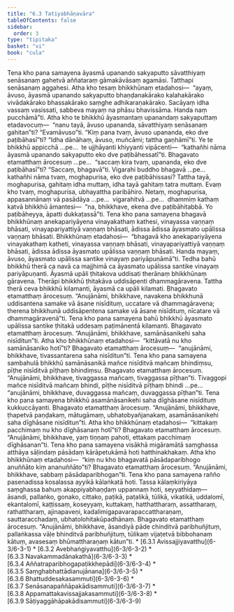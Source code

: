 ```yaml
---
title: "6.3 Tatiyabhāṇavāra"
tableOfContents: false
sidebar:
  order: 3
type: "tipitaka"
basket: "vi"
book: "cula"
---
```



<DynamicBreadcrumb />

<Division number="319" book="cula">

<Paragraph number="1376" book="cula">
Tena kho pana samayena āyasmā upanando sakyaputto sāvatthiyaṃ senāsanaṃ gahetvā aññataraṃ gāmakāvāsaṃ agamāsi. Tatthapi senāsanaṃ aggahesi. Atha kho tesaṃ bhikkhūnaṃ etadahosi—  “ayaṃ, āvuso, āyasmā upanando sakyaputto bhaṇḍanakārako kalahakārako vivādakārako bhassakārako saṃghe adhikaraṇakārako. Sacāyaṃ idha vassaṃ vasissati, sabbeva mayaṃ na phāsu bhavissāma. Handa naṃ pucchāmā”ti. Atha kho te bhikkhū āyasmantaṃ upanandaṃ sakyaputtaṃ etadavocuṃ—  “nanu tayā, āvuso upananda, sāvatthiyaṃ senāsanaṃ gahitan”ti? “Evamāvuso”ti. “Kiṃ pana tvaṃ, āvuso upananda, eko dve paṭibāhasī”ti? “Idha dānāhaṃ, āvuso, muñcāmi; tattha gaṇhāmī”ti.


</Paragraph>

<Paragraph number="1377" book="cula">
Ye te bhikkhū appicchā …pe…  te ujjhāyanti khiyyanti vipācenti—  “kathañhi nāma āyasmā upanando sakyaputto eko dve paṭibāhessatī”ti. Bhagavato etamatthaṃ ārocesuṃ …pe…  “saccaṃ kira tvaṃ, upananda, eko dve paṭibāhasī”ti? “Saccaṃ, bhagavā”ti. Vigarahi buddho bhagavā …pe…  kathañhi nāma tvaṃ, moghapurisa, eko dve paṭibāhissasi? Tattha tayā, moghapurisa, gahitaṃ idha muttaṃ, idha tayā gahitaṃ tatra muttaṃ. Evaṃ kho tvaṃ, moghapurisa, ubhayattha paribāhiro. Netaṃ, moghapurisa, appasannānaṃ vā pasādāya …pe…  vigarahitvā …pe…  dhammiṃ kathaṃ katvā bhikkhū āmantesi—  “na, bhikkhave, ekena dve paṭibāhitabbā. Yo paṭibāheyya, āpatti dukkaṭassā”ti.


</Paragraph>

</Division>
<Division number="320" book="cula">

<Paragraph number="1378" book="cula">
Tena kho pana samayena bhagavā bhikkhūnaṃ anekapariyāyena vinayakathaṃ kathesi, vinayassa vaṇṇaṃ bhāsati, vinayapariyattiyā vaṇṇaṃ bhāsati, ādissa ādissa āyasmato upālissa vaṇṇaṃ bhāsati. Bhikkhūnaṃ etadahosi—  “bhagavā kho anekapariyāyena vinayakathaṃ katheti, vinayassa vaṇṇaṃ bhāsati, vinayapariyattiyā vaṇṇaṃ bhāsati, ādissa ādissa āyasmato upālissa vaṇṇaṃ bhāsati. Handa mayaṃ, āvuso, āyasmato upālissa santike vinayaṃ pariyāpuṇāmā”ti. Tedha bahū bhikkhū therā ca navā ca majjhimā ca āyasmato upālissa santike vinayaṃ pariyāpuṇanti. Āyasmā upāli ṭhitakova uddisati therānaṃ bhikkhūnaṃ gāravena. Therāpi bhikkhū ṭhitakāva uddisāpenti dhammagāravena. Tattha therā ceva bhikkhū kilamanti, āyasmā ca upāli kilamati. Bhagavato etamatthaṃ ārocesuṃ. “Anujānāmi, bhikkhave, navakena bhikkhunā uddisantena samake vā āsane nisīdituṃ, uccatare vā dhammagāravena; therena bhikkhunā uddisāpentena samake vā āsane nisīdituṃ, nīcatare vā dhammagāravenā”ti.


</Paragraph>

<Paragraph number="1379" book="cula">
Tena kho pana samayena bahū bhikkhū āyasmato upālissa santike ṭhitakā uddesaṃ paṭimānentā kilamanti. Bhagavato etamatthaṃ ārocesuṃ. “Anujānāmi, bhikkhave, samānāsanikehi saha nisīditun”ti. Atha kho bhikkhūnaṃ etadahosi—  “kittāvatā nu kho samānāsaniko hotī”ti? Bhagavato etamatthaṃ ārocesuṃ—  “anujānāmi, bhikkhave, tivassantarena saha nisīditun”ti.


</Paragraph>

<Paragraph number="1380" book="cula">
Tena kho pana samayena sambahulā bhikkhū samānāsanikā mañce nisīditvā mañcaṃ bhindiṃsu, pīṭhe nisīditvā pīṭhaṃ bhindiṃsu. Bhagavato etamatthaṃ ārocesuṃ. “Anujānāmi, bhikkhave, tivaggassa mañcaṃ, tivaggassa pīṭhan”ti. Tivaggopi mañce nisīditvā mañcaṃ bhindi, pīṭhe nisīditvā pīṭhaṃ bhindi …pe…  “anujānāmi, bhikkhave, duvaggassa mañcaṃ, duvaggassa pīṭhan”ti.


</Paragraph>

<Paragraph number="1381" book="cula">
Tena kho pana samayena bhikkhū asamānāsanikehi saha dīghāsane nisīdituṃ kukkuccāyanti. Bhagavato etamatthaṃ ārocesuṃ. “Anujānāmi, bhikkhave, ṭhapetvā paṇḍakaṃ, mātugāmaṃ, ubhatobyañjanakaṃ, asamānāsanikehi saha dīghāsane nisīditun”ti. Atha kho bhikkhūnaṃ etadahosi—  “kittakaṃ pacchimaṃ nu kho dīghāsanaṃ hotī”ti? Bhagavato etamatthaṃ ārocesuṃ. “Anujānāmi, bhikkhave, yaṃ tiṇṇaṃ pahoti, ettakaṃ pacchimaṃ dīghāsanan”ti.


</Paragraph>

<Paragraph number="1382" book="cula">
Tena kho pana samayena visākhā migāramātā saṃghassa atthāya sāḷindaṃ pāsādaṃ kārāpetukāmā hoti hatthinakhakaṃ. Atha kho bhikkhūnaṃ etadahosi—  “kiṃ nu kho bhagavatā pāsādaparibhogo anuññāto kiṃ ananuññāto”ti? Bhagavato etamatthaṃ ārocesuṃ. “Anujānāmi, bhikkhave, sabbaṃ pāsādaparibhogan”ti.


</Paragraph>

<Paragraph number="1383" book="cula">
Tena kho pana samayena rañño pasenadissa kosalassa ayyikā kālaṅkatā hoti. Tassa kālaṃkiriyāya saṃghassa bahuṃ akappiyabhaṇḍaṃ uppannaṃ hoti, seyyathidaṃ—  āsandi, pallaṅko, gonako, cittako, paṭikā, paṭalikā, tūlikā, vikatikā, uddalomī, ekantalomī, kaṭṭissaṃ, koseyyaṃ, kuttakaṃ, hatthattharaṃ, assattharaṃ, rathattharaṃ, ajinapaveṇi, kadalimigapavarapaccattharaṇaṃ, sauttaracchadaṃ, ubhatolohitakūpadhānaṃ. Bhagavato etamatthaṃ ārocesuṃ. “Anujānāmi, bhikkhave, āsandiyā pāde chinditvā paribhuñjituṃ, pallaṅkassa vāḷe bhinditvā paribhuñjituṃ, tūlikaṃ vijaṭetvā bibbohanaṃ kātuṃ, avasesaṃ bhūmattharaṇaṃ kātun”ti.

</Paragraph>
</Division>

<TableOfContents book="cula" section="6.3">
* [6.3.1 Avissajjiyavatthu](6-3/6-3-1)
* [6.3.2 Avebhaṅgiyavatthu](6-3/6-3-2)
* [6.3.3 Navakammadānakathā](6-3/6-3-3)
* [6.3.4 Aññatraparibhogapaṭikkhepādi](6-3/6-3-4)
* [6.3.5 Saṃghabhattādianujānana](6-3/6-3-5)
* [6.3.6 Bhattuddesakasammuti](6-3/6-3-6)
* [6.3.7 Senāsanapaññāpakādisammuti](6-3/6-3-7)
* [6.3.8 Appamattakavissajjakasammuti](6-3/6-3-8)
* [6.3.9 Sāṭiyaggāhāpakādisammuti](6-3/6-3-9)
</TableOfContents>